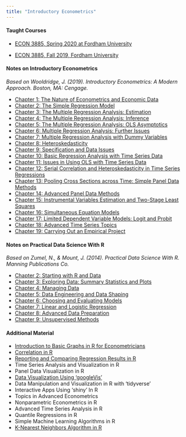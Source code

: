 ```yaml
---
title: "Introductory Econometrics"
---
```



#### Taught Courses

- [ECON 3885, Spring 2020 at Fordham University](etricsSpring2020.html)

- [ECON 3885, Fall 2019, Fordham University](https://drive.google.com/file/d/1kslihwSkY2TlmGkCMA-M_zcFmrqxy39e/view?usp=sharing)

#### Notes on Introductory Econometrics 
*Based on Wooldridge, J. (2019). Introductory Econometrics: A Modern Approach. Boston, MA: Cengage.*

- [Chapter 1: The Nature of Econometrics and Economic Data](etricsCh1.html)
- [Chapter 2: The Simple Regression Model](etricsCh2.html)
- [Chapter 3: The Multiple Regression Analysis: Estimation](etricsCh3.html)
- [Chapter 4: The Multiple Regression Analysis: Inference](etricsCh4.html)
- [Chapter 5: The Multiple Regression Analysis: OLS Asymptotics](etricsCh5.html)
- [Chapter 6: Multiple Regression Analysis: Further Issues](etricsCh6.html)
- [Chapter 7: Multiple Regression Analysis with Dummy Variables](etricsCh7.html)
- [Chapter 8: Heteroskedasticity](etricsCh8.html)
- [Chapter 9: Specification and Data Issues](etricsCh9.html)
- [Chapter 10: Basic Regression Analysis with Time Series Data](etricsCh10.html)
- [Chapter 11: Issues in Using OLS with Time Series Data](etricsCh11.html)
- [Chapter 12: Serial Correlation and Heteroskedasticity in Time Series Regressions](etricsCh12.html)
- [Chapter 13: Pooling Cross Sections across Time: Simple Panel Data Methods](etricsCh13.html)
- [Chapter 14: Advanced Panel Data Methods](etricsCh14.html)
- [Chapter 15: Instrumental Variables Estimation and Two-Stage Least Squares](etricsCh15.html)
- [Chapter 16: Simultaneous Equation Models](etricsCh16.html)
- [Chapter 17: Limited Dependent Variable Models: Logit and Probit](etricsCh17.html)
- [Chapter 18: Advanced Time Series Topics](etricsCh18.html)
- [Chapter 19: Carrying Out an Empirical Project](etricsCh19.html)

#### Notes on Practical Data Science With R
*Based on Zumel, N., & Mount, J. (2014). Practical Data Science With R. Manning Publications Co.*

- [Chapter 2: Starting with R and Data](dataCh2.html)
- [Chapter 3: Exploring Data: Summary Statistics and Plots](dataCh3.html)
- [Chapter 4: Managing Data](dataCh4.html)
- [Chapter 5: Data Engineering and Data Shaping](dataCh5.html)
- [Chapter 6: Choosing and Evaluating Models](dataCh6.html)
- [Chapter 7: Linear and Logistic Regression](dataCh7.html)
- [Chapter 8: Advanced Data Preparation](dataCh8.html)
- [Chapter 9: Unsupervised Methods](dataCh9.html)
    
#### Additional Material
    
- [Introduction to Basic Graphs in R for Econometricians](etrics_basicplots.html)
- [Correlation in R](etrics_correlation.html)
- [Reporting and Comparing Regression Results in R](etrics_compareregressionresults.html)
- Time Series Analysis and Visualization in R
- Panel Data Visualization in R
- [Data Visualization Using 'googleVis'](etrics_googleVis.html)
- Data Manipulation and Visualization in R with 'tidyverse'
- Interactive Apps Using 'shiny' In R
- Topics in Advanced Econometrics
- Nonparametric Econometrics in R
- Advanced Time Series Analysis in R
- Quantile Regressions in R
- Simple Machine Learning Algorithms in R
- [K-Nearest Neighbors Algorithm in R](etrics_algoknearest.html)

<!-- #### Intro to Programming

- R
- Matlab/Octave
- Python
- SQL
- Julia 
- Ruby
- C#
- VBA

#### Skills
- High-Frequency Trading
- linear algebra and vector manipulation
- Monte Carlo simulation, trinomial trees and finite differences.
- Data Mining
- Auto-regression
- Auto-correlation
- Principal Component Analysis
- Equity Long/Short experience with focus on Index Equity
- Machine Learning
- Non-parametric Econometrics
- Factor modeling
- Derivative pricing
- Understanding of equities portfolio construction, risk/return attribution, transaction cost analysis, and portfolio research, coupled with ability to view and react to live portfolios
- Bayesian optimization, stochastic modeling, 
- ML and NLP models for acquiring and analyzing proprietary unstructured textual data
- Portfolio optimization
- Reduced Form Causal Analysis?
- Experimental research 
- Relative value models for fixed income and interest rates derivatives
- systematic alpha research
- automated market making
- financial research and portfolio management.
- Domain knowledge in futures is a plus
- survey sampling and design, significance testing, regression modeling, experimental design, behavioral data analysis)
- GLM, analysis of quasi-experimental research designs with non-equivalent groups (e.g., regression adjustment, matching, propensity score stratification), longitudinal analysis, classification, dimension reduction, clustering, hierarchical linear (random effects) modeling, etc., to people research problems in organizations
- scikit-learn, Pandas, keras, and tensorflow
- Experience using MSCI’s Barra One or Risk Manager models for fixed income analysis/risk management and scenario analysis
- Experience using Bloomberg’s GRM or PORT models for fixed income analysis/risk management and scenario analysis
- ML/AI approaches, including classification, clustering, and regression
- Machine learning skills: Machine Learning techniques such as NLP, K means clustering, Neural Networks etc
- Systematic/High Frequency or Electronic Trading

-->